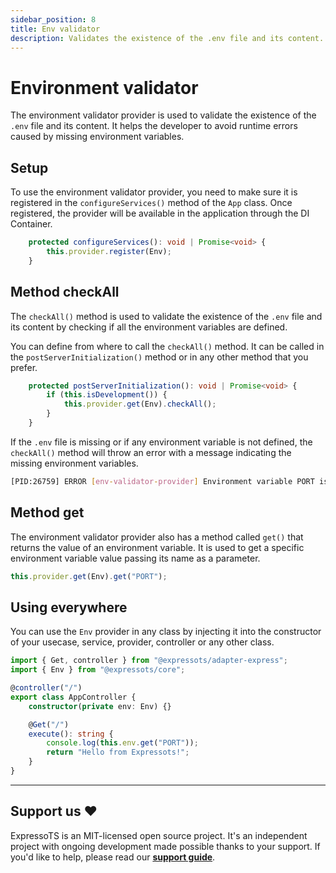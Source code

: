```yaml
---
sidebar_position: 8
title: Env validator
description: Validates the existence of the .env file and its content.
---
```


# Environment validator

The environment validator provider is used to validate the existence of the `.env` file and its content.
It helps the developer to avoid runtime errors caused by missing environment variables.

## Setup

To use the environment validator provider, you need to make sure it is registered in the `configureServices()` method of the `App` class.
Once registered, the provider will be available in the application through the DI Container.

```ts
    protected configureServices(): void | Promise<void> {
        this.provider.register(Env);
    }
```

## Method checkAll

The `checkAll()` method is used to validate the existence of the `.env` file and its content by checking if all the environment variables are defined.

You can define from where to call the `checkAll()` method. It can be called in the `postServerInitialization()` method or in any other method that you prefer.

```ts
    protected postServerInitialization(): void | Promise<void> {
        if (this.isDevelopment()) {
            this.provider.get(Env).checkAll();
        }
    }
```

If the `.env` file is missing or if any environment variable is not defined, the `checkAll()` method will throw an error with a message indicating the missing environment variables.

```bash title="PORT environment variable is missing"
[PID:26759] ERROR [env-validator-provider] Environment variable PORT is not defined.
```

## Method get

The environment validator provider also has a method called `get()` that returns the value of an environment variable. It is used to get a specific environment variable value passing its name as a parameter.

```typescript
this.provider.get(Env).get("PORT");
```

## Using everywhere

You can use the `Env` provider in any class by injecting it into the constructor of your usecase, service, provider, controller or any other class.

```typescript
import { Get, controller } from "@expressots/adapter-express";
import { Env } from "@expressots/core";

@controller("/")
export class AppController {
    constructor(private env: Env) {}

    @Get("/")
    execute(): string {
        console.log(this.env.get("PORT"));
        return "Hello from Expressots!";
    }
}
```

---

## Support us ❤️

ExpressoTS is an MIT-licensed open source project. It's an independent project with ongoing development made possible thanks to your support.
If you'd like to help, please read our **[support guide](../support-us.mdx)**.
